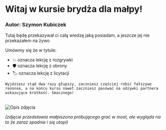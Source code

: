 # Witaj w kursie brydża dla małpy!

### Autor: Szymon Kubiczek

Tutaj będę przekazywał ci całą wiedzę jaką posiadam, a jeszcze jej nie przekazałem na żywo

Umówmy się że w tytule:  
 - 💥 oznacza lekcję z rozgrywki  
 - 🛡️ oznacza lekcję z obrony  
 - 🏷 oznacza lekcję z licytacji  

` Wyjdziesz stąd dwa razy głupszy, zaczniesz częściej robić fałszywe renonse, a na końcu kursu nawet zaczniesz pasować na odzywki partnera wskazujące krótkość. Smacznego! `

<br />

<img src="https://www.shutterstock.com/shutterstock/photos/455864146/display_1500/stock-photo-the-golden-monkey-is-sitting-on-the-rope-bridge-455864146.jpg" alt="Opis zdjęcia" width={500} height={300} />

<br />


*(zdjęcie przedstawia małpiszona próbującego grać w most, ale wygląda na to że zaraz spadnie i się utopi)*
